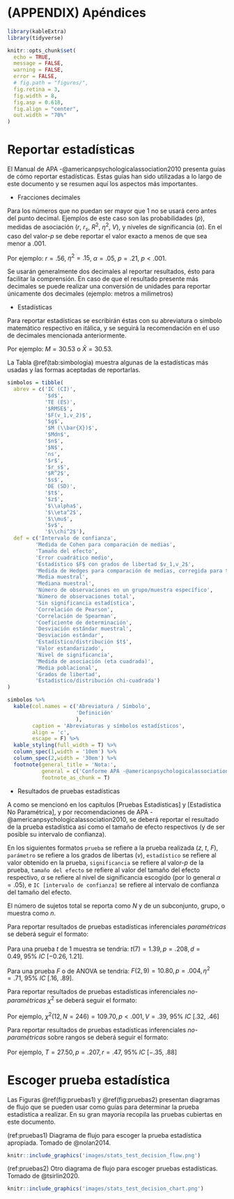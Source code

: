 # (APPENDIX) Apéndices {-}

```r
library(kableExtra)
library(tidyverse)

knitr::opts_chunk$set(
  echo = TRUE,
  message = FALSE,
  warning = FALSE,
  error = FALSE,
  # fig.path = "figures/",
  fig.retina = 3,
  fig.width = 8,
  fig.asp = 0.618,
  fig.align = "center",
  out.width = "70%"
)
```

# Reportar estadísticas {#apendice-repote}

El Manual de APA -@americanpsychologicalassociation2010 presenta guías de cómo reportar estadísticas. Estas guías han sido utilizadas a lo largo de este documento y se resumen aquí los aspectos más importantes.

- Fracciones decimales

Para los números que no puedan ser mayor que 1 no se usará cero antes del punto decimal. Ejemplos de este caso son las probabilidades ($p$), medidas de asociación ($r,\ r_s,\ R^2,\ \eta^2,\ V$), y niveles de significancia ($\alpha$). En el caso del valor-$p$ se debe reportar el valor exacto a menos de que sea menor a $.001$.

Por ejemplo: $r=.56$, $\eta^2=.15$, $\alpha=.05$, $p=.21$, $p < .001$.

Se usarán generalmente dos decimales al reportar resultados, ésto para facilitar la comprensión. En caso de que el resultado presente más decimales se puede realizar una conversión de unidades para reportar únicamente dos decimales (ejemplo: metros a milimetros)

- Estadísticas

Para reportar estadísticas se escribirán éstas con su abreviatura o símbolo matemático respectivo en itálica, y se seguirá la recomendación en el uso de decimales mencionada anteriormente.

Por ejemplo: $M=30.53$ o $\bar{X}=30.53$.

La Tabla \@ref(tab:simbologia) muestra algunas de la estadísticas más usadas y las formas aceptadas de reportarlas.

```r
simbolos = tibble(
  abrev = c('IC (CI)',
            '$d$',
            'TE (ES)',
            '$RMSE$',
            '$F(v_1,v_2)$',
            '$g$',
            '$M (\\bar{X})$',
            '$Mdn$',
            '$n$',
            '$N$',
            'ns',
            '$r$',
            '$r_s$',
            '$R^2$',
            '$s$',
            'DE (SD)',
            '$t$',
            '$z$',
            '$\\alpha$',
            '$\\eta^2$',
            '$\\mu$',
            '$v$',
            '$\\chi^2$'),
  def = c('Intervalo de confianza',
         'Medida de Cohen para comparación de medias',
         'Tamaño del efecto',
         'Error cuadrático medio',
         'Estadístico $F$ con grados de libertad $v_1,v_2$',
         'Medida de Hedges para comparación de medias, corregida para tamaño de muestra pequeño',
         'Media muestral',
         'Mediana muestral',
         'Número de observaciones en un grupo/muestra específico',
         'Número de observaciones total',
         'Sin significancia estadística',
         'Correlación de Pearson',
         'Correlación de Spearman',
         'Coeficiente de determinación',
         'Desviación estándar muestral',
         'Desviación estándar',
         'Estadístico/distribución $t$',
         'Valor estandarizado',
         'Nivel de significancia',
         'Medida de asociación (eta cuadrada)',
         'Media poblacional',
         'Grados de libertad',
         'Estadístico/distribución chi-cuadrada')
) 

simbolos %>% 
  kable(col.names = c('Abreviatura / Símbolo',
                      'Definición'
                      ),
        caption = 'Abreviaturas y símbolos estadísticos',
        align = 'c',
        escape = F) %>% 
  kable_styling(full_width = T) %>% 
  column_spec(1,width = '10em') %>% 
  column_spec(2,width = '30em') %>% 
  footnote(general_title = 'Nota:',
           general = c('Conforme APA -@americanpsychologicalassociation2010'),
           footnote_as_chunk = T)
```

- Resultados de pruebas estadísticas

A como se mencionó en los capítulos [Pruebas Estadísticas] y [Estadística No Paramétrica], y por recomendaciones de APA -@americanpsychologicalassociation2010, se deberá reportar el resultado de la prueba estadística así como el tamaño de efecto respectivos (y de ser posible su intervalo de confianza).

En los siguientes formatos `prueba` se refiere a la prueba realizada ($z,\ t,\ F$), `parámetro` se refiere a los grados de libertas ($v$), `estadístico` se refiere al valor obtenido en la prueba, `significancia` se refiere al valor-*p* de la prueba, `tamaño del efecto` se refiere al valor del tamaño del efecto respectivo, $\alpha$ se refiere al nivel de significancia escogido (por lo general $\alpha=.05$), e `IC [intervalo de confianza]` se refiere al intervalo de confianza del tamaño del efecto.

El número de sujetos total se reporta como $N$ y de un subconjunto, grupo, o muestra como $n$.

Para reportar resultados de pruebas estadísticas inferenciales *paramétricas* se deberá seguir el formato:
<br>
\begin{equation}
  \text{prueba}(\text{parámetro}) = \text{estadístico},\ p = \text{significancia},\\
  d = \text{tamaño del efecto}, \ (1-\alpha)*100\% \ IC \ [\text{intervalo de confianza}]
  (\#eq:formto-param)
\end{equation}
<br>
Para una prueba $t$ de 1 muestra se tendría: $t(7) = 1.39, p = .208, d = 0.49, \ 95\% \ IC \ [-0.26,\ 1.21]$.

Para una prueba $F$ o de ANOVA se tendría: $F(2,9) = 10.80, p = .004, \eta^2 = .71, \ 95\% \ IC \ [.16,\ .89]$.

Para reportar resultados de pruebas estadísticas inferenciales *no-paramétricas* $\chi^2$ se deberá seguir el formato:
<br>
\begin{equation}
  \chi^2(\text{parámetro}, N) = \text{estadístico},\ p = \text{significancia},\\
  V = \text{tamaño del efecto}, \ (1-\alpha)*100\% \ IC \ [\text{intervalo de confianza}]
  (\#eq:formto-chi2)
\end{equation}
<br>
Por ejemplo, $\chi^2(12, N = 246) = 109.70, p < .001, V = .39, \ 95\% \ IC \ [.32,\ .46]$

Para reportar resultados de pruebas estadísticas inferenciales *no-paramétricas* sobre rangos se deberá seguir el formato:
<br>
\begin{equation}
  \text{prueba} = \text{estadístico},\ p = \text{significancia},\\
  r = \text{tamaño del efecto}, \ (1-\alpha)*100\% \ IC \ [\text{intervalo de confianza}]
  (\#eq:formto-noparam)
\end{equation}
<br>
Por ejemplo, $T = 27.50, p = .207, r = .47, \ 95\% \ IC \ [-.35,\ .88]$

# Escoger prueba estadística {#apendice-pruebas}

Las Figuras \@ref(fig:pruebas1) y \@ref(fig:pruebas2) presentan diagramas de flujo que se pueden usar como guías para determinar la prueba estadística a realizar. En su gran mayoría recopila las pruebas cubiertas en este documento.

(ref:pruebas1) Diagrama de flujo para escoger la prueba estadística apropiada. Tomado de @nolan2014.

```r
knitr::include_graphics('images/stats_test_decision_flow.png')
```

(ref:pruebas2) Otro diagrama de flujo para escoger pruebas estadísticas. Tomado de @tsirlin2020.


```r
knitr::include_graphics('images/stats_test_decision_chart.png')
```
